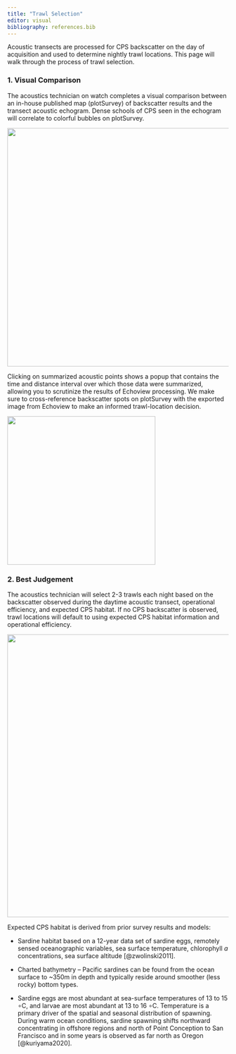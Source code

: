 ```yaml
---
title: "Trawl Selection"
editor: visual
bibliography: references.bib
---
```


Acoustic transects are processed for CPS backscatter on the day of acquisition and used to determine nightly trawl locations. This page will walk through the process of trawl selection.

### **1. Visual Comparison**

The acoustics technician on watch completes a visual comparison between an in-house published map (plotSurvey) of backscatter results and the transect acoustic echogram. Dense schools of CPS seen in the echogram will correlate to colorful bubbles on plotSurvey.

![](images/trawl-selection-plotsurvey-056C.JPG){width="541"}

Clicking on summarized acoustic points shows a popup that contains the time and distance interval over which those data were summarized, allowing you to scrutinize the results of Echoview processing. We make sure to cross-reference backscatter spots on plotSurvey with the exported image from Echoview to make an informed trawl-location decision.

![](images/trawl-selection-plotsurvey-backscatter.JPG){width="337"}

### 2. Best Judgement

The acoustics technician will select 2-3 trawls each night based on the backscatter observed during the daytime acoustic transect, operational efficiency, and expected CPS habitat. If no CPS backscatter is observed, trawl locations will default to using expected CPS habitat information and operational efficiency.

![](images/trawl-selection.JPG){width="642"}

Expected CPS habitat is derived from prior survey results and models:

-   Sardine habitat based on a 12-year data set of sardine eggs, remotely sensed oceanographic variables, sea surface temperature, chlorophyll *a* concentrations, sea surface altitude [@zwolinski2011].

-   Charted bathymetry – Pacific sardines can be found from the ocean surface to \~350m in depth and typically reside around smoother (less rocky) bottom types.

-   Sardine eggs are most abundant at sea-surface temperatures of 13 to 15 ∘C, and larvae are most abundant at 13 to 16 ∘C. Temperature is a primary driver of the spatial and seasonal distribution of spawning. During warm ocean conditions, sardine spawning shifts northward concentrating in offshore regions and north of Point Conception to San Francisco and in some years is observed as far north as Oregon [@kuriyama2020].
